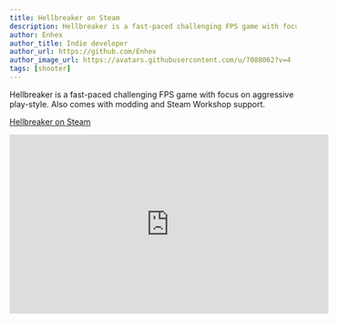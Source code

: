 ```yaml
---
title: Hellbreaker on Steam
description: Hellbreaker is a fast-paced challenging FPS game with focus on aggressive play-style
author: Enhex
author_title: Indie developer
author_url: https://github.com/Enhex
author_image_url: https://avatars.githubusercontent.com/u/7088062?v=4
tags: [shooter]
---
```



Hellbreaker is a fast-paced challenging FPS game with focus on aggressive play-style. Also comes with modding and Steam Workshop support.

[Hellbreaker on Steam](http://store.steampowered.com/app/793620/Hellbreaker/)

<EmbedResponsive wide={true}>
  <iframe width="560" height="315" src="https://www.youtube.com/embed/uKxrxcx88QA" frameBorder="0" allow="accelerometer; autoplay; clipboard-write; encrypted-media; gyroscope; picture-in-picture" allowFullScreen/>
</EmbedResponsive>

<!--truncate-->

## Screeshots

![Hellbreaker-1.jpg](https://aws1.discourse-cdn.com/standard17/uploads/urho3d/original/1X/1ae51fc9649ba8a3048b6538584dfa5fb1cb982e.jpg)

![Hellbreaker-2.jpg](https://aws1.discourse-cdn.com/standard17/uploads/urho3d/original/1X/5a80771155f05a95b801c6daf9da08b0da1520c7.jpg)

![Hellbreaker-3.jpg](https://aws1.discourse-cdn.com/standard17/uploads/urho3d/original/1X/511e81f281414db20949c00d8650562294609ab5.jpg)

![Hellbreaker-4.jpg](https://aws1.discourse-cdn.com/standard17/uploads/urho3d/original/1X/b1b2e7a4dc5e8fd58f0498564d7e03c7bf8306bb.jpg)

![Hellbreaker-5.jpg](https://aws1.discourse-cdn.com/standard17/uploads/urho3d/original/1X/29e01c7969fa8e51cdaf7872e80d5bd2a6fd5361.jpg)

![Hellbreaker-6.jpg](https://aws1.discourse-cdn.com/standard17/uploads/urho3d/original/1X/289440b4e51415da9c9dc3bacb98db042aad0b71.jpg)
